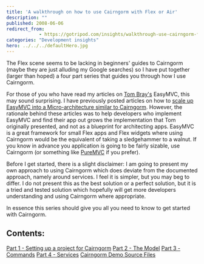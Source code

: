 ```yaml
---
title: 'A walkthrough on how to use Cairngorm with Flex or Air'
description: ""
published: 2008-06-06
redirect_from: 
            - https://gotripod.com/insights/walkthrough-use-cairngorm-flex-air/
categories: "Development insights"
hero: ../../../defaultHero.jpg
---
```

The Flex scene seems to be lacking in beginners' guides to Cairngorm (maybe they are just alluding my Google searches) so I have put together (larger than hoped) a four part series that guides you through how I use Cairngorm.

For those of you who have read my articles on [Tom Bray's](http://tombray.com/) EasyMVC, this may sound surprising. I have previously posted articles on how to [scale up EasyMVC into a Micro-architecture similar to Cairngorm](/insights/scaling-easymvc-flex-application-grows-part-1). However, the rationale behind these articles was to help developers who implement EasyMVC and find their app out grows the implementation that Tom originally presented, and not as a blueprint for architecting apps. EasyMVC is a great framework for small Flex apps and Flex widgets where using Cairngorm would be the equivalent of taking a sledgehammer to a walnut. If you know in advance you application is going to be fairly sizable, use Cairngorm (or something like [PureMVC](http://puremvc.org/) if you prefer).

Before I get started, there is a slight disclaimer: I am going to present my own approach to using Cairngorm which does deviate from the documented approach, namely around services. I feel it is simpler, but you may beg to differ. I do not present this as the best solution or a perfect solution, but it is a tried and tested solution which hopefully will get more developers understanding and using Cairngorm where appropriate.

In essence this series should give you all you need to know to get started with Cairngorm.

## Contents:

[Part 1 - Setting up a project for Cairngorm](/insights/building-medium-large-scale-flex-app-using-cairngorm-part-1) [Part 2 - The Model](/insights/building-medium-large-scale-flex-app-using-cairngorm-part-2) [Part 3 - Commands](/insights/building-medium-large-scale-flex-app-using-cairngorm-part-3) [Part 4 - Services](/insights/building-medium-large-scale-flex-app-using-cairngorm-part-4) [Cairngorm Demo Source Files](/wp-content/uploads/2018/01/cairngormdemo.zip)
